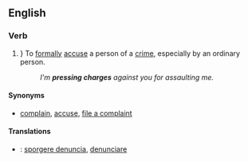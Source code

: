 ==English==

===Verb===
{{infl|en|verb|head=to [[press#Verb|press]] [[charge#Noun|charges]]}}

# {{intransitive|law}}} To [[formal]]ly [[accuse]] a person of a [[crime]], especially by an ordinary person.
#: ''I'm '''pressing charges''' against you for assaulting me.''

====Synonyms====
* {{sense|formally accuse of a crime}} [[complain]], [[accuse]], [[file a complaint]]

====Translations====
{{checktrans-top}}
*{{ttbc|Italian}}: [[sporgere denuncia]], [[denunciare]]
{{trans-bottom}}